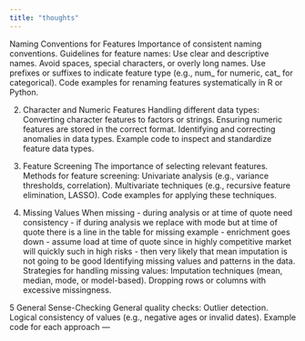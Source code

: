```yaml
---
title: "thoughts"
---
```


Naming Conventions for Features
Importance of consistent naming conventions.
Guidelines for feature names:
Use clear and descriptive names.
Avoid spaces, special characters, or overly long names.
Use prefixes or suffixes to indicate feature type (e.g., num_ for numeric, cat_ for categorical).
Code examples for renaming features systematically in R or Python.

2. Character and Numeric Features
Handling different data types:
Converting character features to factors or strings.
Ensuring numeric features are stored in the correct format.
Identifying and correcting anomalies in data types.
Example code to inspect and standardize feature data types.

3. Feature Screening
The importance of selecting relevant features.
Methods for feature screening:
Univariate analysis (e.g., variance thresholds, correlation).
Multivariate techniques (e.g., recursive feature elimination, LASSO).
Code examples for applying these techniques.

4. Missing Values
When missing - during analysis or at time of quote
need consistency - if during analysis we replace with mode but at time of quote there is a line in the table for missing
example - enrichment goes down - assume load at time of quote since in highly competitive market will quickly such in high risks - then very likely that mean imputation is not going to be good
Identifying missing values and patterns in the data.
Strategies for handling missing values:
Imputation techniques (mean, median, mode, or model-based).
Dropping rows or columns with excessive missingness.


5 General Sense-Checking
General quality checks:
Outlier detection.
Logical consistency of values (e.g., negative ages or invalid dates).
Example code for each approach
---
